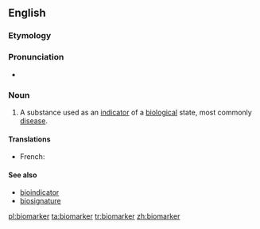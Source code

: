 ==English==
===Etymology===

{{prefix|bio|marker}}

===Pronunciation===

* {{a|US}} {{IPA|ˈbaɪoʊˌmɑɹkɚ}}

===Noun===
{{en-noun}}
{{wikipedia}}
# {{medicine}} A substance used as an [[indicator]] of a [[biological]] state, most commonly [[disease]].

====Translations====
{{trans-top|indicator of a biological state}}
* French: {{t|fr|biomarquer|m}}
{{trans-mid}}
{{trans-bottom}}

====See also====
*[[bioindicator]]
*[[biosignature]]

[[pl:biomarker]]
[[ta:biomarker]]
[[tr:biomarker]]
[[zh:biomarker]]